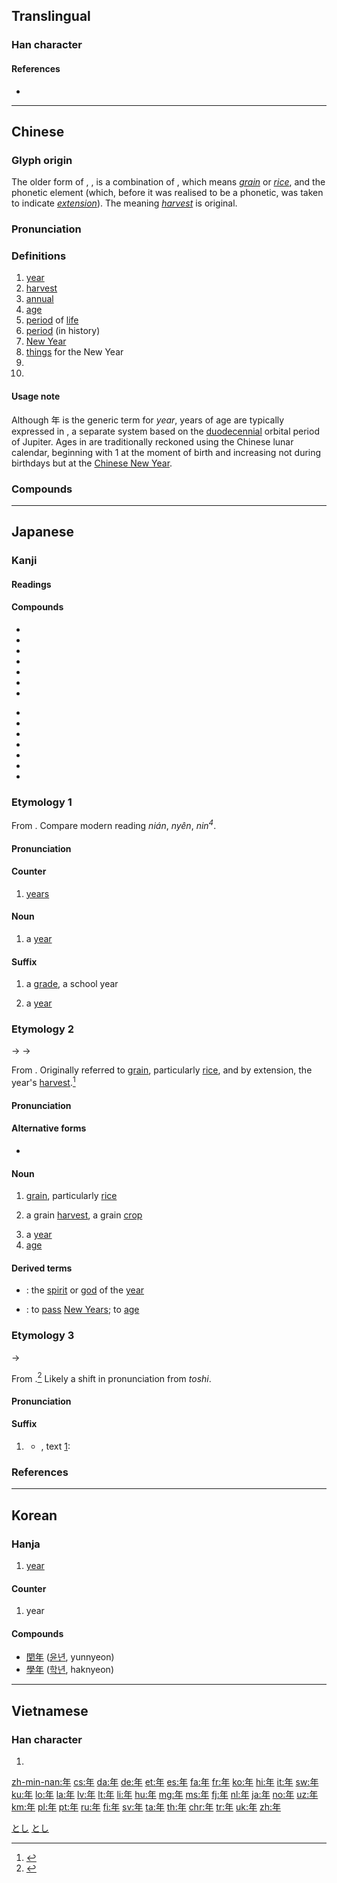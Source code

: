 {{character info/new}}
{{also|秊|ヰ|𡕒}}
==Translingual==
{{stroke order|strokes=6}}
{{stroke order|type=animate}}

===Han character===
{{Han char|rn=51|rad=干|as=03|sn=6|four=80500|canj=OQ|ids=⿻午厂}}

====References====
* {{Han ref|kx=0340.010|dkj=09168|dj=0648.020|hdz=10037.060|uh=5E74|ud=24180|bh=A67E|bd=42622}}

----

==Chinese==
{{zh-forms}}

===Glyph origin===
The older form of {{lang|zh|年}}, {{zh-l|*秊}}, is a combination of {{zh-l|*禾}}, which means ''[[grain]]'' or ''[[rice]]'', and the phonetic element {{zh-l|千}} (which, before it was realised to be a phonetic, was taken to indicate ''[[extension]]''). The meaning ''[[harvest]]'' is original.

===Pronunciation===
{{zh-pron
|m=nián
|c=nin4
|h=pfs=ngièn
|mn=nî/liân
|mn_note=nî - vernacular, liân - literary
|w=3nyi
|ma=y
|mc=y
|oc=y
|cat=n,a,pn,cls
}}

===Definitions===
{{zh-hanzi}}

# [[year]] {{lb|zh|in generic contexts}}
# [[harvest]]
# [[annual]]
# [[age]]
# [[period]] of [[life]]
# [[period]] (in history)
# [[New Year]]
# [[thing]]s for the New Year
# {{n-g|Classifier for years.}}
# {{surname|lang=zh}}

====Usage note====
Although 年 is the generic term for ''year'', years of age are typically expressed in {{zh-l|歲}}, a separate system based on the [[duodecennial]] orbital period of Jupiter. Ages in {{zh-l|歲}} are traditionally reckoned using the Chinese lunar calendar, beginning with 1 at the moment of birth and increasing not during birthdays but at the [[Chinese New Year]].

===Compounds===
{{zh-der|年代|年初|年底|年度|年糕|年關|年華|年級|年紀|年鑒|年曆|年邁|年年|年輕|年歲|年頭|年薪|年幼|年長|年終|今年|來年|明年|去年|閏年|少年|新年|丁年|上年|中年|交年|享年|他年|來年|值年|元年|先年|光年|全年|凶年|前年|匿年|千年|卒年|卜年|同年|向年|坐年|堯年|壯年|多年|大年|天年|妙年|季年|學年|富年|小年|屢年|常年|平年|年下|年中|年事|年伯|年來|年例|年假|年兄|年光|年內|年分|年刊|年利|年功|年勞|年命|年報|年夜|年姪|年宦|年家|年少|年尾|年市|年幾|年庚|年弟|年忌|年息|年成|年所|年把|年數|年時|年晚|年景|年會|年月|年朽|年次|年歉|年班|年甲|年畫|年登|年祚|年禮|年程|年穀|年節|年紙|年老|年臘|年臺|年菜|年號|年表|年誼|年譜|年貌|年貨|年費|年資|年輩|年輪|年運|年金|年間|年限|年集|年飯|年饉|年高|年齒|年齡|幼年|康年|延年|引年|彌年|往年|待年|後年|得年|忘年|成年|拜年|損年|整年|早年|旬年|昔年|晚年|暮年|曠年|更年|有年|期年|末年|歉年|歷年|殘年|每年|比年|永年|沖年|流年|熟年|生年|當年|百年|盛年|盡年|祈年|萬年|積年|窮年|童年|笄年|紀年|累年|終年|經年|綺年|編年|翌年|老年|耆年|臨年|舊年|英年|茂年|荒年|華年|行年|觿年|豐年|賀年|趕年|跨年|迎年|近年|逐年|這年|通年|連年|週年|過年|長年|開年|閱年|陳年|青年|頭年|頻年|餘年|饑年|馳年|驢年|高年|髫年|齊年|齠年|龜年}}

{{zh-cat|Beginning|Time}}

----

==Japanese==

===Kanji===
{{ja-kanji|grade=1|rs=干03}}

====Readings====
{{ja-readings
|goon=[[ねん]] (nen)
|kanon=[[でん]] (den) {{qualifier|non-[[w:Jōyō kanji|Jōyō]] reading}}
|kun=[[とし]] (toshi), [[とせ]] (tose)
}}

====Compounds====
{{der-top|Compounds}}
* {{ja-r|年月日|ねんがっぴ}}
* {{ja-r|年号|ねんごう}}
* {{ja-r|年次|ねんじ}}
* {{ja-r|年数|ねんすう}}
* {{ja-r|年度|ねんど}}
* {{ja-r|年輪|ねんりん}}
* {{ja-r|年齢|ねんれい}}
{{der-mid}}
* {{ja-r|閏年|うるうどし}}
* {{ja-r|学年|がくねん}}
* {{ja-r|元年|がんねん}}
* {{ja-r|去年|きょねん}}
* {{ja-r|今年|ことし}}
* {{ja-r|新年|しんねん}}
* {{ja-r|来年|らいねん}}
{{der-bottom}}

===Etymology 1===
{{ja-kanjitab|yomi=o|ねん}}
From {{etyl|ltc|ja|sort=ねん}} {{m|zh|年|tr=nen||year}}. Compare modern {{etyl|cmn|-}} reading ''nián'', {{etyl|hak|-}} ''nyên'', {{etyl|yue|-}} ''nin<sup>4</sup>''.

====Pronunciation====
{{ja-pron|yomi=goon|ねん|acc=1|acc_ref=DJR}}

====Counter====
{{ja-pos|ねん|counter}}

# [[year]]s

====Noun====
{{ja-noun|ねん}}

# a [[year]]
#: {{ja-usex|'''年'''に一度|'''ねん''' に いちど|once a '''year'''}}

====Suffix====
{{ja-pos|ねん|suffix}}

# a [[grade]], a school year
#: {{ja-usex|彼は中学２'''年'''だ。|^かれ は ちゅうがく に-'''ねん''' だ。|He's in the second '''grade''' in junior high school.}}
# a [[year]]
#: {{ja-usex|２００８'''年'''に橋を建設し始めるようだ。|^に せん はち-'''ねん''' に はし を けんせつ しはじめる よう だ。|They seem to be going to start constructing the bridge in (the '''year''') 2008.}}

===Etymology 2===
{{ja-kanjitab|yomi=k|とし}}
{{IPAchar|/to<sub>2</sub>si/}} → {{IPAchar|/tosi/}} → {{IPAchar|/toɕi/}}

From {{etyl|ojp|ja|sort=とし}}. Originally referred to [[grain]], particularly [[rice]], and by extension, the year's [[harvest]].<ref name="KDJ">{{R:Kokugo Dai Jiten}}</ref>

====Pronunciation====
{{ja-pron|yomi=k|とし|acc=2|acc_ref=DJR}}

====Alternative forms====
* {{ja-l|歳}}

====Noun====
{{ja-noun|とし}}

# {{lb|ja|sort=とし|obsolete}} [[grain]], particularly [[rice]]
# {{lb|ja|sort=とし|obsolete}} a grain [[harvest]], a grain [[crop]]
# a [[year]]
# [[age]]

====Derived terms====
* {{ja-r|年神|^としがみ}}: the [[spirit]] or [[god]] of the [[year]]
* {{ja-r|年を取る|とし を とる}}: to [[pass]] [[New Years]]; to [[age]]

===Etymology 3===
{{ja-kanjitab|yomi=k|とせ}}
{{IPAchar|/to<sub>2</sub>se/}} → {{IPAchar|/tose/}}

From {{etyl|ojp|ja|sort=とし}}.<ref name="KDJ">{{R:Kokugo Dai Jiten}}</ref> Likely a shift in pronunciation from ''toshi''.

====Pronunciation====
{{ja-pron|yomi=k|とせ}}

====Suffix====
{{ja-pos|とせ|suffix}}

# {{lb|ja|sort=とせ|obsolete}} {{non-gloss definition|used to count years}}
#* {{RQ:Manyoshu|5|880}}, text [http://jti.lib.virginia.edu/japanese/manyoshu/Man5Yos.html#880|here]:
#*: {{ja-usex|阿麻社迦留、比奈尓伊都'''等世'''、周麻比都都、美夜故能提夫利、和周良延尓家利|^あまざかる、 ひな に いつ '''とせ'''、 すまひつつ、 みやこ の てぶり、 わすらえにけり|While living five ''years''' in the far-remote countryside, I wound up forgetting the manners of the capital}}

===References===
<references/>

[[Category:ja:Time|とし]]
[[Category:Japanese basic words|とし]]

----

==Korean==

===Hanja===
{{ko-hanja|hangeul=년, 연|rv=nyeon, yeon|mr=nyŏn, yŏn|y=nyen, <sup>n</sup>yen|eumhun=해, 해|ehrv=hae, hae|ehmr=hae, hae|ehy=hay, hay}}

# [[year]]

====Counter====
{{ko-pos|counter|hangeul=년}} {{attention|ko|may need inflection template}}

# year

====Compounds====
* [[閏年]] ([[윤년]], yunnyeon)
* [[學年]] ([[학년]], haknyeon)

----

==Vietnamese==

===Han character===
{{vi-hantu|[[nên]], [[năm]], [[niên]]|rs=干03}}

# {{defn|lang=vi|sort=干03}}

[[zh-min-nan:年]]
[[cs:年]]
[[da:年]]
[[de:年]]
[[et:年]]
[[es:年]]
[[fa:年]]
[[fr:年]]
[[ko:年]]
[[hi:年]]
[[it:年]]
[[sw:年]]
[[ku:年]]
[[lo:年]]
[[la:年]]
[[lv:年]]
[[lt:年]]
[[li:年]]
[[hu:年]]
[[mg:年]]
[[ms:年]]
[[fj:年]]
[[nl:年]]
[[ja:年]]
[[no:年]]
[[uz:年]]
[[km:年]]
[[pl:年]]
[[pt:年]]
[[ru:年]]
[[fi:年]]
[[sv:年]]
[[ta:年]]
[[th:年]]
[[chr:年]]
[[tr:年]]
[[uk:年]]
[[zh:年]]